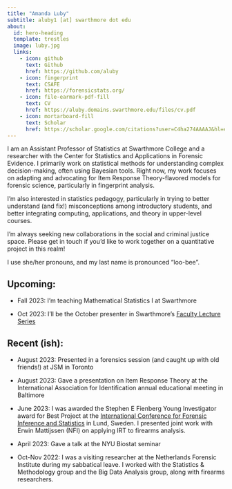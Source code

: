 ```yaml
---
title: "Amanda Luby"
subtitle: aluby1 [at] swarthmore dot edu
about:
  id: hero-heading
  template: trestles
  image: luby.jpg
  links:
    - icon: github
      text: Github
      href: https://github.com/aluby
    - icon: fingerprint
      text: CSAFE
      href: https://forensicstats.org/
    - icon: file-earmark-pdf-fill
      text: CV
      href: https://aluby.domains.swarthmore.edu/files/cv.pdf
    - icon: mortarboard-fill
      text: Scholar
      href: https://scholar.google.com/citations?user=C4ha274AAAAJ&hl=en
---
```


:::{#hero-heading}
I am an Assistant Professor of Statistics at Swarthmore College and a researcher with the Center for Statistics and Applications in Forensic Evidence. I primarily work on statistical methods for understanding complex decision-making, often using Bayesian tools. Right now, my work focuses on adapting and advocating for Item Response Theory-flavored models for forensic science, particularly in fingerprint analysis.

I'm also interested in statistics pedagogy, particularly in trying to better understand (and fix!) misconceptions among introductory students, and better integrating computing, applications, and theory in upper-level courses.

I'm always seeking new collaborations in the social and criminal justice space. Please get in touch if you'd like to work together on a quantitative project in this realm!

I use she/her pronouns, and my last name is pronounced "loo-bee". 
:::


## Upcoming:

- Fall 2023: I'm teaching Mathematical Statistics I at Swarthmore

- Oct 2023: I'll be the October presenter in Swarthmore's [Faculty Lecture Series](https://www.swarthmore.edu/provosts-office/2023-2024-lectures)

## Recent (ish):

- August 2023: Presented in a forensics session (and caught up with old friends!) at JSM in Toronto

- August 2023: Gave a presentation on Item Response Theory at the International Association for Identification annual educational meeting in Baltimore

- June 2023: I was awarded the Stephen E Fienberg Young Investigator award for Best Project at the [International Conference for Forensic Inference and Statistics](https://www.law.lu.se/#!ICFIS) in Lund, Sweden. I presented joint work with Erwin Mattijssen (NFI) on applying IRT to firearms analysis. 

-   April 2023: Gave a talk at the NYU Biostat seminar

-   Oct-Nov 2022: I was a visiting researcher at the Netherlands Forensic Institute during my sabbatical leave. I worked with the Statistics & Methodology group and the Big Data Analysis group, along with firearms researchers.

